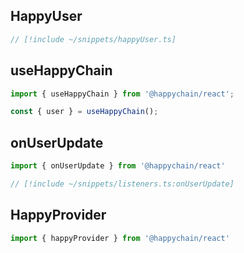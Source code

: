 ## HappyUser
 
```ts
// [!include ~/snippets/happyUser.ts]
```

## useHappyChain

```ts twoslash
import { useHappyChain } from '@happychain/react';

const { user } = useHappyChain();
```


## onUserUpdate

```ts twoslash
import { onUserUpdate } from '@happychain/react'

// [!include ~/snippets/listeners.ts:onUserUpdate]
```


## HappyProvider

```ts twoslash
import { happyProvider } from '@happychain/react'
```
